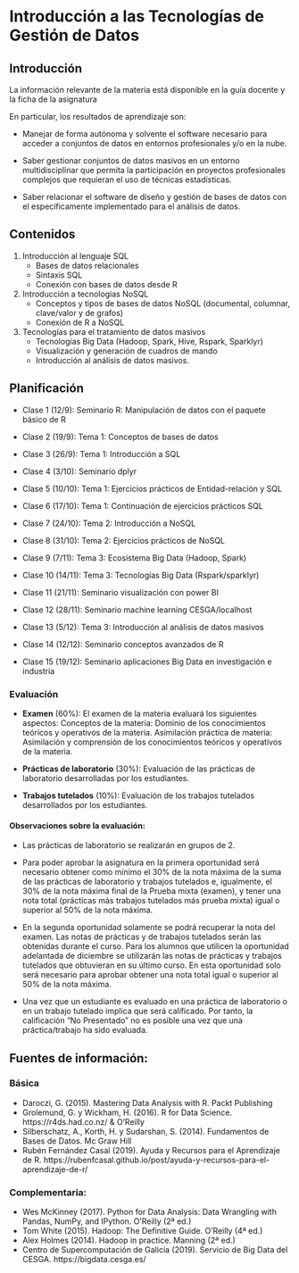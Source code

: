 Introducción a las Tecnologías de Gestión de Datos
==================================================

## Introducción


La información relevante de la materia está disponible en la guía docente y la ficha de la asignatura

En particular, los resultados de aprendizaje son:

* Manejar de forma autónoma y solvente el software necesario para acceder a conjuntos de datos en entornos profesionales y/o en la nube.	

* Saber gestionar conjuntos de datos masivos en un entorno multidisciplinar que permita la participación en proyectos profesionales complejos que requieran el uso de técnicas estadísticas.	

* Saber relacionar el software de diseño y gestión de bases de datos con el específicamente implementado para el análisis de datos.

## Contenidos

1. Introducción al lenguaje SQL	
	+ Bases de datos relacionales
	+ Sintaxis SQL
	+ Conexión con bases de datos desde R
2. Introducción a tecnologías NoSQL	
	+ Conceptos y tipos de bases de datos NoSQL (documental, columnar, clave/valor y de grafos)
	+ Conexión de R a NoSQL
3. Tecnologías para el tratamiento de datos masivos	
	+ Tecnologías Big Data (Hadoop, Spark, Hive, Rspark, Sparklyr)
	+ Visualización y generación de cuadros de mando 
	+ Introducción al análisis de datos masivos.


## Planificación

- Clase 1 (12/9): Seminario R: Manipulación de datos con el paquete básico de R

- Clase 2 (19/9): Tema 1: Conceptos de bases de datos

- Clase 3 (26/9): Tema 1: Introducción a SQL

- Clase 4 (3/10): Seminario dplyr

- Clase 5 (10/10): Tema 1: Ejercicios prácticos de Entidad-relación y SQL

- Clase 6 (17/10): Tema 1: Continuación de ejercicios prácticos SQL

- Clase 7 (24/10): Tema 2: Introducción a NoSQL

- Clase 8 (31/10): Tema 2: Ejercicios prácticos de NoSQL

- Clase 9 (7/11): Tema 3: Ecosistema Big Data (Hadoop, Spark)

- Clase 10 (14/11): Tema 3: Tecnologías Big Data (Rspark/sparklyr)

- Clase 11 (21/11): Seminario visualización con power BI 

- Clase 12 (28/11): Seminario machine learning CESGA/localhost

- Clase 13 (5/12): Tema 3: Introducción al análisis de datos masivos 

- Clase 14 (12/12): Seminario conceptos avanzados de R

- Clase 15 (19/12): Seminario aplicaciones Big Data en investigación e industria


### Evaluación

-   **Examen** (60%): El examen de la materia evaluará los siguientes aspectos: 
Conceptos de la materia: Dominio de los conocimientos teóricos y operativos de la materia.
Asimilación práctica de materia: Asimilación y comprensión de los conocimientos teóricos y operativos de la materia.

-   **Prácticas de laboratorio** (30%): Evaluación de las prácticas de laboratorio desarrolladas por los estudiantes.

-   **Trabajos tutelados** (10%): Evaluación de los trabajos tutelados desarrollados por los estudiantes.


#### Observaciones sobre la evaluación:

* Las prácticas de laboratorio se realizarán en grupos de 2.

* Para poder aprobar la asignatura en la primera oportunidad será necesario obtener como mínimo el 30% de la nota máxima de la suma de las prácticas de laboratorio y trabajos tutelados e, igualmente, el 30% de la nota máxima final de la Prueba mixta (examen), y tener una nota total (prácticas más trabajos tutelados más prueba mixta) igual o superior al 50% de la nota máxima.

* En la segunda oportunidad solamente se podrá recuperar la nota del examen. Las notas de prácticas y de trabajos tutelados serán las obtenidas durante el curso. Para los alumnos que utilicen la oportunidad adelantada de diciembre se utilizarán las notas de prácticas y trabajos tutelados que obtuvieran en su último curso. En esta oportunidad solo será necesario para aprobar obtener una nota total igual o superior al 50% de la nota máxima.

* Una vez que un estudiante es evaluado en una práctica de laboratorio o en un trabajo tutelado implica que será calificado. Por tanto, la calificación "No Presentado" no es posible una vez que una práctica/trabajo ha sido evaluada.

## Fuentes de información:

### Básica

* Daroczi, G. (2015). Mastering Data Analysis with R. Packt Publishing
* Grolemund, G. y Wickham, H. (2016). R for Data Science. https://r4ds.had.co.nz/ & O'Reilly
* Silberschatz, A., Korth, H. y Sudarshan, S. (2014). Fundamentos de Bases de Datos. Mc Graw Hill
* Rubén Fernández Casal (2019). Ayuda y Recursos para el Aprendizaje de R. https://rubenfcasal.github.io/post/ayuda-y-recursos-para-el-aprendizaje-de-r/

### Complementaria:

* Wes McKinney (2017). Python for Data Analysis: Data Wrangling with Pandas, NumPy, and IPython. O'Reilly (2ª ed.)
* Tom White (2015). Hadoop: The Definitive Guide. O'Reilly (4ª ed.)
* Alex Holmes (2014). Hadoop in practice. Manning (2ª ed.)
* Centro de Supercomputación de Galicia (2019). Servicio de Big Data del CESGA. https://bigdata.cesga.es/


